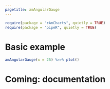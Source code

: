 ```yaml
---
pagetitle: amAngularGauge
---
```

  
```r
require(package = "rAmCharts", quietly = TRUE)
require(package = "pipeR", quietly = TRUE)
```

# Basic example

```r
amAngularGauge(x = 25) %>>% plot()
```

# Coming: documentation
